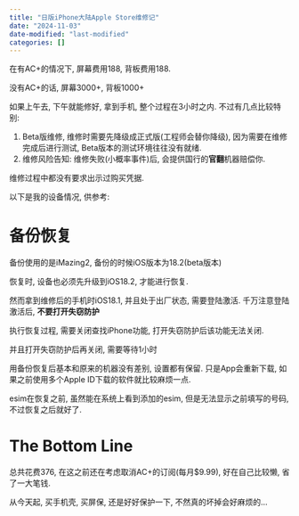 ```yaml
---
title: "日版iPhone大陆Apple Store维修记"
date: "2024-11-03"
date-modified: "last-modified"
categories: []
---
```


在有AC+的情况下, 屏幕费用188, 背板费用188.

没有AC+的话, 屏幕3000+, 背板1000+

如果上午去, 下午就能修好, 拿到手机, 整个过程在3小时之内. 不过有几点比较特别:

1. Beta版维修, 维修时需要先降级成正式版(工程师会替你降级), 因为需要在维修完成后进行测试, Beta版本的测试环境往往没有就绪.
2. 维修风险告知: 维修失败(小概率事件)后, 会提供国行的**官翻**机器赔偿你.


维修过程中都没有要求出示过购买凭据.

以下是我的设备情况, 供参考:

# 备份恢复

备份使用的是iMazing2, 备份的时候iOS版本为18.2(beta版本)

恢复时, 设备也必须先升级到iOS18.2, 才能进行恢复. 

然而拿到维修后的手机时iOS18.1, 并且处于出厂状态, 需要登陆激活. 千万注意登陆激活后, **不要打开失窃防护**

::: {.callout}
执行恢复过程, 需要关闭查找iPhone功能, 打开失窃防护后该功能无法关闭.

并且打开失窃防护后再关闭, 需要等待1小时
:::

用备份恢复后基本和原来的机器没有差别, 设置都有保留. 只是App会重新下载, 如果之前使用多个Apple ID下载的软件就比较麻烦一点.

esim在恢复之前, 虽然能在系统上看到添加的esim, 但是无法显示之前填写的号码, 不过恢复之后就好了.



# The Bottom Line

总共花费376, 在这之前还在考虑取消AC+的订阅(每月$9.99), 好在自己比较懒, 省了一大笔钱.

从今天起, 买手机壳, 买屏保, 还是好好保护一下, 不然真的坏掉会好麻烦的...



